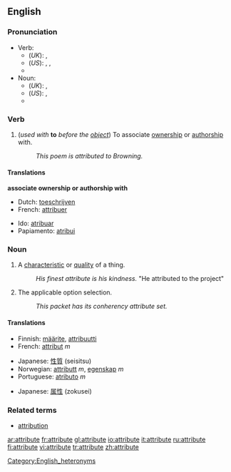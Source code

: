 ==English==
===Pronunciation===
*Verb:
**(''UK''): {{IPA|/ˈætrɪbjuːt/}}, {{SAMPA|/"{trIbju:t/}}
**(''US''): {{AHD|ă'trĭ-byo͞ot}}, {{IPA|/ˈætrɪbjut/}}, {{SAMPA|/"{trIbjut/}}
**{{audio|en-us-attribute-verb.ogg|Audio (US)}}
*Noun:
**(''UK''): {{IPA|/æˈtrɪbjuːt/}}, {{SAMPA|/{"trIbju:t/}}
**(''US''): {{AHD|ă-trĭb'yo͞ot}}, {{IPA|/æˈtrɪbjut/}} {{SAMPA|/{"trIbjut/}}
**{{audio|en-us-attribute-noun.ogg|Audio (US)}}
[[Category:English_heteronyms]]

===Verb===
{{en-verb|attribut|ing}}

#{{transitive}} (''used with'' '''to''' ''before the [[object]]'') To associate [[ownership]] or [[authorship]] with.
#: ''This poem is attributed to Browning.''

====Translations====
'''associate ownership or authorship with'''
{{top}}
*Dutch: [[toeschrijven]]
*French: [[attribuer]]
{{mid}}
*Ido: [[atribuar]]
*Papiamento: [[atribui]]
{{bottom}}

===Noun===
{{en-noun}}

{{rfc|The computing definition contains typos, is unclear and has an example that seems to be for "attribute set" (if there is such a term) rather than "attribute"}}
# A [[characteristic]] or [[quality]] of a thing.
#: ''His finest attribute is his kindness.'' "He attributed to the project"
#{{computing}} The applicable option selection.
#: ''This packet has its conherency attribute set.''

====Translations====
{{trans-top|characteristic or quality}}
*Finnish: [[määrite]], [[attribuutti]]
*French: [[attribut]] ''m''
{{trans-mid}}
*Japanese: [[性質]] (seisitsu)
*Norwegian: [[attributt]] ''m'', [[egenskap]] ''m''
*Portuguese: [[atributo]] ''m''
{{trans-bottom}}

{{trans-top|computing: the applicable option selection}}
{{trans-mid}}
*Japanese: [[属性]] (zokusei)
{{trans-bottom}}

===Related terms===
*[[attribution]]

[[ar:attribute]]
[[fr:attribute]]
[[gl:attribute]]
[[io:attribute]]
[[it:attribute]]
[[ru:attribute]]
[[fi:attribute]]
[[vi:attribute]]
[[tr:attribute]]
[[zh:attribute]]